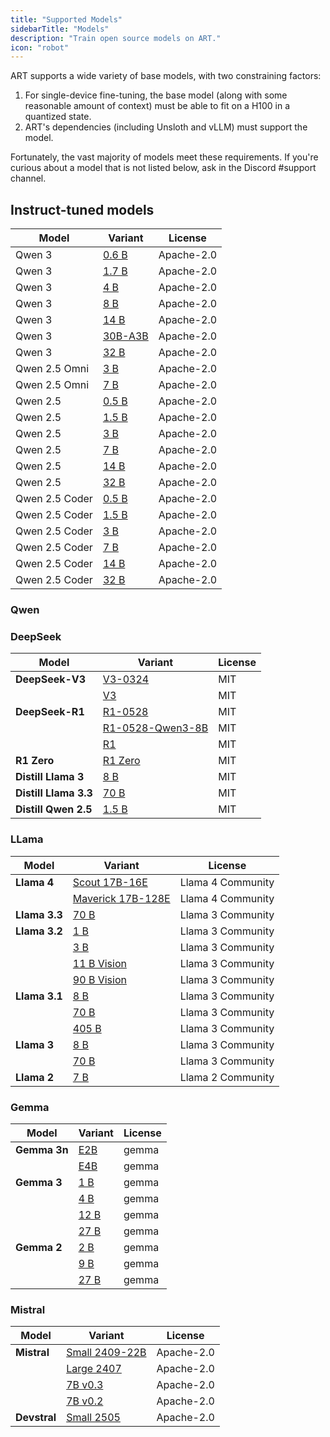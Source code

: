 ```yaml
---
title: "Supported Models"
sidebarTitle: "Models"
description: "Train open source models on ART."
icon: "robot"
---
```


ART supports a wide variety of base models, with two constraining factors:

1. For single-device fine-tuning, the base model (along with some reasonable amount of context) must be able to fit on a H100 in a quantized state.
2. ART's dependencies (including Unsloth and vLLM) must support the model.

Fortunately, the vast majority of models meet these requirements. If you're curious about a model that is not listed below, ask in the Discord #support channel.

## Instruct-tuned models

<Tabs>
  <Tab title="Qwen">
    <table className="full-width">
      <thead>
        <tr>
          <th>Model</th>
          <th>Variant</th>
          <th>License</th>
        </tr>
      </thead>
      <tbody>
        <tr>
          <td>Qwen 3</td>
          <td>
            <a href="https://huggingface.co/Qwen/Qwen3-0.6B">0.6&nbsp;B</a>
          </td>
          <td>Apache-2.0</td>
        </tr>
        <tr>
          <td>Qwen 3</td>
          <td>
            <a href="https://huggingface.co/Qwen/Qwen3-1.7B">1.7&nbsp;B</a>
          </td>
          <td>Apache-2.0</td>
        </tr>
        <tr>
          <td>Qwen 3</td>
          <td>
            <a href="https://huggingface.co/Qwen/Qwen3-4B">4&nbsp;B</a>
          </td>
          <td>Apache-2.0</td>
        </tr>
        <tr>
          <td>Qwen 3</td>
          <td>
            <a href="https://huggingface.co/Qwen/Qwen3-8B">8&nbsp;B</a>
          </td>
          <td>Apache-2.0</td>
        </tr>
        <tr>
          <td>Qwen 3</td>
          <td>
            <a href="https://huggingface.co/Qwen/Qwen3-14B">14&nbsp;B</a>
          </td>
          <td>Apache-2.0</td>
        </tr>
        <tr>
          <td>Qwen 3</td>
          <td>
            <a href="https://huggingface.co/Qwen/Qwen3-30B-A3B">30B-A3B</a>
          </td>
          <td>Apache-2.0</td>
        </tr>
        <tr>
          <td>Qwen 3</td>
          <td>
            <a href="https://huggingface.co/Qwen/Qwen3-32B">32&nbsp;B</a>
          </td>
          <td>Apache-2.0</td>
        </tr>
        <tr>
          <td>Qwen 2.5&nbsp;Omni</td>
          <td>
            <a href="https://huggingface.co/Qwen/Qwen2.5-Omni-3B">3&nbsp;B</a>
          </td>
          <td>Apache-2.0</td>
        </tr>
        <tr>
          <td>Qwen 2.5&nbsp;Omni</td>
          <td>
            <a href="https://huggingface.co/Qwen/Qwen2.5-Omni-7B">7&nbsp;B</a>
          </td>
          <td>Apache-2.0</td>
        </tr>
        <tr>
          <td>Qwen 2.5</td>
          <td>
            <a href="https://huggingface.co/Qwen/Qwen2.5-0.5B">0.5 B</a>
          </td>
          <td>Apache-2.0</td>
        </tr>
        <tr>
          <td>Qwen 2.5</td>
          <td>
            <a href="https://huggingface.co/Qwen/Qwen2.5-1.5B">1.5&nbsp;B</a>
          </td>
          <td>Apache-2.0</td>
        </tr>
        <tr>
          <td>Qwen 2.5</td>
          <td>
            <a href="https://huggingface.co/Qwen/Qwen2.5-3B">3&nbsp;B</a>
          </td>
          <td>Apache-2.0</td>
        </tr>
        <tr>
          <td>Qwen 2.5</td>
          <td>
            <a href="https://huggingface.co/Qwen/Qwen2.5-7B">7&nbsp;B</a>
          </td>
          <td>Apache-2.0</td>
        </tr>
        <tr>
          <td>Qwen 2.5</td>
          <td>
            <a href="https://huggingface.co/Qwen/Qwen2.5-14B">14&nbsp;B</a>
          </td>
          <td>Apache-2.0</td>
        </tr>
        <tr>
          <td>Qwen 2.5</td>
          <td>
            <a href="https://huggingface.co/Qwen/Qwen2.5-32B">32&nbsp;B</a>
          </td>
          <td>Apache-2.0</td>
        </tr>
        <tr>
          <td>Qwen 2.5&nbsp;Coder</td>
          <td>
            <a href="https://huggingface.co/Qwen/Qwen2.5-Coder-0.5B">
              0.5&nbsp;B
            </a>
          </td>
          <td>Apache-2.0</td>
        </tr>
        <tr>
          <td>Qwen 2.5&nbsp;Coder</td>
          <td>
            <a href="https://huggingface.co/Qwen/Qwen2.5-Coder-1.5B">
              1.5&nbsp;B
            </a>
          </td>
          <td>Apache-2.0</td>
        </tr>
        <tr>
          <td>Qwen 2.5&nbsp;Coder</td>
          <td>
            <a href="https://huggingface.co/Qwen/Qwen2.5-Coder-3B">3&nbsp;B</a>
          </td>
          <td>Apache-2.0</td>
        </tr>
        <tr>
          <td>Qwen 2.5&nbsp;Coder</td>
          <td>
            <a href="https://huggingface.co/Qwen/Qwen2.5-Coder-7B">7&nbsp;B</a>
          </td>
          <td>Apache-2.0</td>
        </tr>
        <tr>
          <td>Qwen 2.5&nbsp;Coder</td>
          <td>
            <a href="https://huggingface.co/Qwen/Qwen2.5-Coder-14B">
              14&nbsp;B
            </a>
          </td>
          <td>Apache-2.0</td>
        </tr>
        <tr>
          <td>Qwen 2.5&nbsp;Coder</td>
          <td>
            <a href="https://huggingface.co/Qwen/Qwen2.5-Coder-32B">
              32&nbsp;B
            </a>
          </td>
          <td>Apache-2.0</td>
        </tr>
      </tbody>
    </table>
  </Tab>
</Tabs>

### Qwen

### DeepSeek

| Model                 | Variant                                                                          | License |
| --------------------- | -------------------------------------------------------------------------------- | ------- |
| **DeepSeek-V3**       | [V3-0324](https://huggingface.co/deepseek-ai/DeepSeek-V3-0324)                   | MIT     |
|                       | [V3](https://huggingface.co/deepseek-ai/DeepSeek-V3)                             | MIT     |
| **DeepSeek-R1**       | [R1-0528](https://huggingface.co/deepseek-ai/DeepSeek-R1-0528)                   | MIT     |
|                       | [R1-0528-Qwen3-8B](https://huggingface.co/deepseek-ai/DeepSeek-R1-0528-Qwen3-8B) | MIT     |
|                       | [R1](https://huggingface.co/deepseek-ai/DeepSeek-R1)                             | MIT     |
| **R1 Zero**           | [R1 Zero](https://huggingface.co/deepseek-ai/R1-Zero)                            | MIT     |
| **Distill Llama 3**   | [8 B](https://huggingface.co/deepseek-ai/Distill-Llama3-8B)                      | MIT     |
| **Distill Llama 3.3** | [70 B](https://huggingface.co/deepseek-ai/Distill-Llama3.3-70B)                  | MIT     |
| **Distill Qwen 2.5**  | [1.5 B](https://huggingface.co/deepseek-ai/Distill-Qwen2.5-1.5B)                 | MIT     |

### LLama

| Model         | Variant                                                                          | License           |
| ------------- | -------------------------------------------------------------------------------- | ----------------- |
| **Llama 4**   | [Scout 17B-16E](https://huggingface.co/meta-llama/Llama-4-Scout-17B-16E)         | Llama 4 Community |
|               | [Maverick 17B-128E](https://huggingface.co/meta-llama/Llama-4-Maverick-17B-128E) | Llama 4 Community |
| **Llama 3.3** | [70 B](https://huggingface.co/meta-llama/Llama-3.3-70B)                          | Llama 3 Community |
| **Llama 3.2** | [1 B](https://huggingface.co/meta-llama/Llama-3.2-1B)                            | Llama 3 Community |
|               | [3 B](https://huggingface.co/meta-llama/Llama-3.2-3B)                            | Llama 3 Community |
|               | [11 B Vision](https://huggingface.co/meta-llama/Llama-3.2-11B-Vision)            | Llama 3 Community |
|               | [90 B Vision](https://huggingface.co/meta-llama/Llama-3.2-90B-Vision)            | Llama 3 Community |
| **Llama 3.1** | [8 B](https://huggingface.co/meta-llama/Llama-3.1-8B)                            | Llama 3 Community |
|               | [70 B](https://huggingface.co/meta-llama/Llama-3.1-70B)                          | Llama 3 Community |
|               | [405 B](https://huggingface.co/meta-llama/Llama-3.1-405B)                        | Llama 3 Community |
| **Llama 3**   | [8 B](https://huggingface.co/meta-llama/Meta-Llama-3-8B)                         | Llama 3 Community |
|               | [70 B](https://huggingface.co/meta-llama/Meta-Llama-3-70B)                       | Llama 3 Community |
| **Llama 2**   | [7 B](https://huggingface.co/meta-llama/Llama-2-7b)                              | Llama 2 Community |

### Gemma

| Model        | Variant                                           | License |
| ------------ | ------------------------------------------------- | ------- |
| **Gemma 3n** | [E2B](https://huggingface.co/google/gemma-3n-E2B) | gemma   |
|              | [E4B](https://huggingface.co/google/gemma-3n-E4B) | gemma   |
| **Gemma 3**  | [1 B](https://huggingface.co/google/gemma-3-1b)   | gemma   |
|              | [4 B](https://huggingface.co/google/gemma-3-4b)   | gemma   |
|              | [12 B](https://huggingface.co/google/gemma-3-12b) | gemma   |
|              | [27 B](https://huggingface.co/google/gemma-3-27b) | gemma   |
| **Gemma 2**  | [2 B](https://huggingface.co/google/gemma-2-2b)   | gemma   |
|              | [9 B](https://huggingface.co/google/gemma-2-9b)   | gemma   |
|              | [27 B](https://huggingface.co/google/gemma-2-27b) | gemma   |

### Mistral

| Model        | Variant                                                                   | License    |
| ------------ | ------------------------------------------------------------------------- | ---------- |
| **Mistral**  | [Small 2409-22B](https://huggingface.co/mistralai/Mistral-Small-2409-22B) | Apache-2.0 |
|              | [Large 2407](https://huggingface.co/mistralai/Mistral-Large-2407)         | Apache-2.0 |
|              | [7B v0.3](https://huggingface.co/mistralai/Mistral-7B-v0.3)               | Apache-2.0 |
|              | [7B v0.2](https://huggingface.co/mistralai/Mistral-7B-v0.2)               | Apache-2.0 |
| **Devstral** | [Small 2505](https://huggingface.co/mistralai/Devstral-Small-2505)        | Apache-2.0 |
